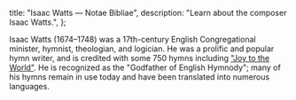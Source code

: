   title: "Isaac Watts — Notae Bibliae",
  description: "Learn about the composer Isaac Watts.",
};

<Initial text="Isaac Watts" />

Isaac Watts (1674–1748) was a 17th-century English Congregational minister, hymnist, theologian, and logician. He was a prolific and popular hymn writer, and is credited with some 750 hymns including ["Joy to the World"](/liturgy/music/hymns/joy-to-the-world). He is recognized as the "Godfather of English Hymnody"; many of his hymns remain in use today and have been translated into numerous languages.
